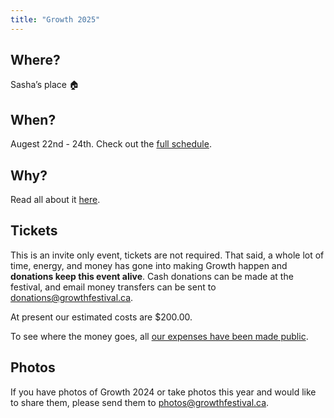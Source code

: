 ```yaml
---
title: "Growth 2025"
---
```


## Where?

Sasha's place 🏠

## When?

Augest 22nd - 24th. Check out the [full schedule](schedule.qmd).

## Why?

Read all about it [here](mission.qmd).

## Tickets

This is an invite only event, tickets are not required. That said, a whole lot
of time, energy, and money has gone into making Growth happen and **donations
keep this event alive**. Cash donations can be made at the festival,
and email money transfers can be sent to [donations@growthfestival.ca](mailto:donations@growthfestival.ca).

At present our estimated costs are $200.00.

To see where the money goes, all [our expenses have been made public](https://docs.google.com/spreadsheets/d/e/2PACX-1vSdYrmyhNATk5joTprdlClZBsyZWNICSrKLt1Ka2CIpBk5UwdqkUTZNiijrvRGv6EEVTJCjxEhmoZLc/pubhtml).


## Photos

If you have photos of Growth 2024 or take photos this year and would like to share them, please send them to [photos@growthfestival.ca](mailto:photos@growthfestival.ca).
